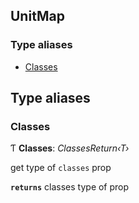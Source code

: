 <!-- This file generate automatically, should not modify that directly -->


<Meta title="API Reference/Typings/UnitMap" />

## UnitMap

### Type aliases

- [Classes](#classes)

## Type aliases

### Classes

Ƭ **Classes**: _ClassesReturn‹T›_

get type of `classes` prop

**`returns`** classes type of prop
